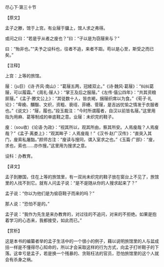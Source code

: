 

尽心下·第三十节

【原文】

孟子之滕，馆于上宫。有业屦于牖上，馆人求之弗得。

或问之曰：“若是乎从者之廋也？”曰：“子以是为窃屦来与？”

曰：“殆非也。”“夫予之设科也，往者不追，来者不距。苟以是心至，斯受之而已矣。”

【注释】

上宫：上等的旅馆。

屦：（ju巨）《诗·齐风·南山》：“葛屦五两，冠緌双止。”《诗·魏风·葛屦》：“纠纠葛屦，可以履霜。”《周礼·屦人》：“掌王及后之服屦。”《左传·僖公四年》：“共其资粮屝屦。”《孟子·滕文公上》：“其徒数十人，皆衣褐，捆屦织席以为食。”《荀子·礼论》：“卑絻、黼黻、文织，资粗、衰绖、菲繐、菅屦，是吉凶忧愉之情发于衣服者也。”《说文》：“屦，履也。”段玉裁注：“今时所谓履者，自汉以前皆名屦。”这里用指为用麻、葛等制成的单底鞋之意。业屦：未织完的鞋子。

廋：（sou收）《论语·为政》：“视其所以，观其所由，察其所安。人焉廋哉？人焉廋哉？”《孟子·离娄上》：“观其眸子：人焉廋哉！”《汉书·赵广汉传》：“直突入其门，廋索私屠酤。”颜师古注：“廋读与搜同，谓入室求之也。”《玉篇·广部》：“廋，求也，索也……亦作搜。”这里用为搜求之意。

设科：办教育。

【译文】

孟子到滕国，住在上等的旅馆里，有一双尚未织完的鞋子放在窗台上不见了，旅馆里的人找不到它。就有人问孟子说：“是不是随从你的人搜求起来了？”

孟子说：“你以为他们是为偷窃鞋子而来的吗？”

那人说：“恐怕不是的。”

孟子说：“我作为先生是来办教育的，对过往的不追问，对来的不拒绝。如果是抱着学习的心态来，我都接受，如此而已。”

【赏析】

这是本书的编纂者举的孟子生活中的一个很小的例子，藉以说明旅馆里的人与盆成括一样是不懂得尽心知命的，所以才会采取这样的行为方式，向孟子打听鞋子的下落。这幸亏是孟子，若是换一个残暴的、贪赃枉法的官员，恐怕旅馆里的这个人就会有杀身之祸。

